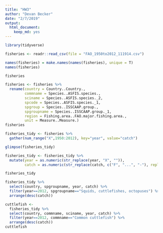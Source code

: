 ```yaml
---
title: "HW3"
author: "Devan Becker"
date: "2/7/2019"
output: 
  html_document: 
    keep_md: yes
---
```


```r
library(tidyverse)
```

```r
fisheries <- readr::read_csv(file = "FAO_1950to2012_111914.csv")
```

```r
names(fisheries) = make.names(names(fisheries), unique = T)
names(fisheries)
```
```r
fisheries
```

```r
fisheries <- fisheries %>% 
  rename(country = Country..Country.,
         commname = Species..ASFIS.species.,
         sciname = Species..ASFIS.species._2,
         spcode = Species..ASFIS.species._1,
         spgroup = Species..ISSCAAP.group., 
         spgroupname = Species..ISSCAAP.group._1, 
         region = Fishing.area..FAO.major.fishing.area., 
         unit = Measure..Measure.)
fisheries
```
```r
fisheries_tidy <- fisheries %>% 
  gather(num_range("X",1950:2012), key="year", value="catch")
```

```r
glimpse(fisheries_tidy)
```

```r
fisheries_tidy <- fisheries_tidy %>% 
  mutate(year = as.numeric(str_replace(year, "X", "")), 
         catch = as.numeric(str_replace(catch, c("F", "...", "-"), replacement = "")))
```

```r
fisheries_tidy
```

```r
fisheries_tidy %>% 
  select(country, spgroupname, year, catch) %>% 
  filter(year==2012, spgroupname=="Squids, cuttlefishes, octopuses") %>% 
  arrange(desc(catch))
```
```r
cuttlefish <- 
  fisheries_tidy %>% 
  select(country, commname, sciname, year, catch) %>% 
  filter(year==2012, commname=="Common cuttlefish") %>%
  arrange(desc(catch))
cuttlefish
```


